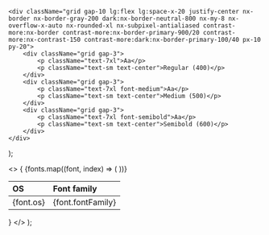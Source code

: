     <div className="grid gap-10 lg:flex lg:space-x-20 justify-center nx-border nx-border-gray-200 dark:nx-border-neutral-800 nx-my-8 nx-overflow-x-auto nx-rounded-xl nx-subpixel-antialiased contrast-more:nx-border contrast-more:nx-border-primary-900/20 contrast-more:nx-contrast-150 contrast-more:dark:nx-border-primary-100/40 px-10 py-20">
        <div className="grid gap-3">
            <p className="text-7xl">Aa</p>
            <p className="text-sm text-center">Regular (400)</p>
        </div>
        <div className="grid gap-3">
            <p className="text-7xl font-medium">Aa</p>
            <p className="text-sm text-center">Medium (500)</p>
        </div>
        <div className="grid gap-3">
            <p className="text-7xl font-semibold">Aa</p>
            <p className="text-sm text-center">Semibold (600)</p>
        </div>
    </div>
);

  <>
    {
      <table>
        <thead>
          <tr>
            <th align="left">OS</th>
            <th align="left">Font family</th>
          </tr>
        </thead>
        <tbody>
          {fonts.map((font, index) => (
            <tr key={index}>
              <td className="cell-title">{font.os}</td>
              <td>
                <div className="cell-typography">
                  {font.fontFamily}
                </div>
              </td>
            </tr>
          ))}
        </tbody>
      </table>
    }
  </>
);
